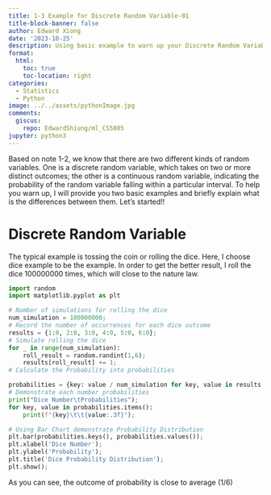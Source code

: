 ```yaml
---
title: 1-3 Example for Discrete Random Variable-01
title-block-banner: false
author: Edward Xiong
date: '2023-10-25'
description: Using basic example to warn up your Discrete Random Variable
format:
  html:
    toc: true
    toc-location: right
categories:
  - Statistics
  - Python
image: ../../assets/pythonImage.jpg
comments:
  giscus:
    repo: EdwardShiung/ml_CS5805
jupyter: python3
---
```


Based on note 1-2, we know that there are two different kinds of random variables. One is a discrete random variable, which takes on two or more distinct outcomes; the other is a continuous random variable, indicating the probability of the random variable falling within a particular interval. To help you warn up, I will provide you two basic examples and briefly explain what is the differences between them. Let's started!!

# Discrete Random Variable
The typical example is tossing the coin or rolling the dice. Here, I choose dice example to be the example. In order to get the better result, I roll the dice 100000000 times, which will close to the nature law.

```python
import random
import matplotlib.pyplot as plt
```

```python
# Number of simulations for rolling the dice
num_simulation = 100000000;
# Record the number of occurrences for each dice outcome
results = {1:0, 2:0, 3:0, 4:0, 5:0, 6:0};
# Simulate rolling the dice
for _ in range(num_simulation):
    roll_result = random.randint(1,6);
    results[roll_result] += 1;
# Calculate the Probability into probabilities

probabilities = {key: value / num_simulation for key, value in results.items()};
# Demonstrate each number probabilities
print("Dice Number\tProbabilities");
for key, value in probabilities.items():
    print(f"{key}\t\t{value:.3f}");
```

```python
# Using Bar Chart demonstrate Probability Distribution
plt.bar(probabilities.keys(), probabilities.values());
plt.xlabel('Dice Number');
plt.ylabel('Probability');
plt.title('Dice Probability Distribution');
plt.show();
```

As you can see, the outcome of probability is close to average (1/6)

